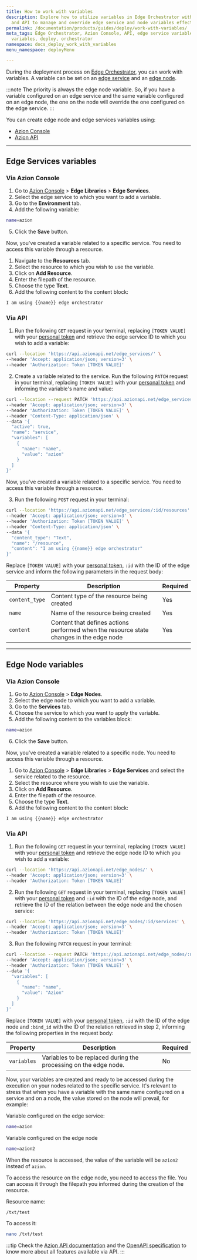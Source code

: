 ```yaml
---
title: How to work with variables
description: Explore how to utilize variables in Edge Orchestrator with Azion Console
  and API to manage and override edge service and node variables effectively.
permalink: /documentation/products/guides/deploy/work-with-variables/
meta_tags: Edge Orchestrator, Azion Console, API, edge service variables, edge node
  variables, deploy, orchestrator
namespace: docs_deploy_work_with_variables
menu_namespace: deployMenu

---
```


During the deployment process on [Edge Orchestrator](/en/documentation/products/deploy/edge-orchestrator/), you can work with variables. A variable can be set on an [edge service](#edge-services-variables) and an [edge node](#edge-node-variables).

:::note
The priority is always the edge node variable. So, if you have a variable configured on an edge service and the same variable configured on an edge node, the one on the node will override the one configured on the edge service.
:::

You can create edge node and edge services variables using:

- [Azion Console](/en/documentation/products/guides/how-to-access-rtm/)
- [Azion API](https://api.azion.com/)

---

## Edge Services variables 

### Via Azion Console

1. Go to [Azion Console](/en/documentation/products/guides/how-to-access-rtm/) > **Edge Libraries** > **Edge Services**.
2. Select the edge service to which you want to add a variable.
3. Go to the **Environment** tab.
4. Add the following variable:

```bash 
name=azion
```

5. Click the **Save** button.

Now, you've created a variable related to a specific service. You need to access this variable through a resource.

1. Navigate to the **Resources** tab. 
2. Select the resource to which you wish to use the variable.
3. Click on **Add Resource**.
4. Enter the filepath of the resource.
5. Choose the type **Text**.
6. Add the following content to the content block: 

```bash 
I am using {{name}} edge orchestrator
```

### Via API 

1. Run the following `GET` request in your terminal, replacing `[TOKEN VALUE]` with your [personal token](/en/documentation/products/guides/personal-tokens/) and retrieve the edge service ID to which you wish to add a variable:

```bash 
curl --location 'https://api.azionapi.net/edge_services/' \
--header 'Accept: application/json; version=3' \
--header 'Authorization: Token [TOKEN VALUE]'
```

2. Create a variable related to the service. Run the following `PATCH` request in your terminal, replacing `[TOKEN VALUE]` with your [personal token](/en/documentation/products/guides/personal-tokens/) and informing the variable's name and value:

```bash
curl --location --request PATCH 'https://api.azionapi.net/edge_services/:id' \
--header 'Accept: application/json; version=3' \
--header 'Authorization: Token [TOKEN VALUE]' \
--header 'Content-Type: application/json' \
--data '{
  "active": true,
  "name": "service",
  "variables": [
    {
      "name": "name",
      "value": "azion"
    }
  ]
}'
```

Now, you've created a variable related to a specific service. You need to access this variable through a resource.

3. Run the following `POST` request in your terminal:

```bash 
curl --location 'https://api.azionapi.net/edge_services/:id/resources' \
--header 'Accept: application/json; version=3' \
--header 'Authorization: Token [TOKEN VALUE]' \
--header 'Content-Type: application/json' \
--data '{
  "content_type": "Text",
  "name": "/resource",
  "content": "I am using {{name}} edge orchestrator"
}'
```

Replace `[TOKEN VALUE]` with your [personal token](/en/documentation/products/guides/personal-tokens/), `:id` with the ID of the edge service and inform the following parameters in the request body:

| Property | Description | Required | 
| - | - | - | 
| `content_type` | Content type of the resource being created | Yes |
| `name` | Name of the resource being created | Yes |
| `content` | Content that defines actions performed when the resource state changes in the edge node | Yes |

---

## Edge Node variables

### Via Azion Console 

1. Go to [Azion Console](/en/documentation/products/guides/how-to-access-rtm/) > **Edge Nodes**.
2. Select the edge node to which you want to add a variable.
3. Go to the **Services** tab.
4. Choose the service to which you want to apply the variable.
5. Add the following content to the variables block: 

```bash 
name=azion
```

6. Click the **Save** button.

Now, you've created a variable related to a specific node. You need to access this variable through a resource.

1. Go to [Azion Console](/en/documentation/products/guides/how-to-access-rtm/) > **Edge Libraries** > **Edge Services** and select the service related to the resource. 
2. Select the resource where you wish to use the variable.
3. Click on **Add Resource**.
4. Enter the filepath of the resource.
5. Choose the type **Text**.
6. Add the following content to the content block: 

```bash 
I am using {{name}} edge orchestrator
```


### Via API 

1. Run the following `GET` request in your terminal, replacing `[TOKEN VALUE]` with your [personal token](/en/documentation/products/guides/personal-tokens/) and retrieve the edge node ID to which you wish to add a variable:

```bash 
curl --location 'https://api.azionapi.net/edge_nodes/' \
--header 'Accept: application/json; version=3' \
--header 'Authorization: Token [TOKEN VALUE]'
```

2. Run the following `GET` request in your terminal, replacing `[TOKEN VALUE]` with your [personal token](/en/documentation/products/guides/personal-tokens/) and `:id` with the ID of the edge node, and retrieve the ID of the relation between the edge node and the chosen service:

```bash
curl --location 'https://api.azionapi.net/edge_nodes/:id/services' \
--header 'Accept: application/json; version=3' \
--header 'Authorization: Token [TOKEN VALUE]'
```

3. Run the following `PATCH` request in your terminal:

```bash 
curl --location --request PATCH 'https://api.azionapi.net/edge_nodes/:node_id/services/:bind_id' \
--header 'Accept: application/json; version=3' \
--header 'Authorization: Token [TOKEN VALUE]' \
--data '{
  "variables": [
    {
      "name": "name",
      "value": "Azion"
    }
  ]
}'
```

Replace `[TOKEN VALUE]` with your [personal token](/en/documentation/products/guides/personal-tokens/), `:id` with the ID of the edge node and `:bind_id` with the ID of the relation retrieved in step 2, informing the following properties in the request body:

| Property | Description | Required | 
| - | - | - | 
| `variables` | Variables to be replaced during the processing on the edge node.  | No |


Now, your variables are created and ready to be accessed during the execution on your nodes related to the specific service. It's relevant to stress that when you have a variable with the same name configured on a service and on a node, the value stored on the node will prevail, for example:

Variable configured on the edge service: 

```bash
name=azion 
``` 

Variable configured on the edge node

```bash
name=azion2
``` 

When the resource is accessed, the value of the variable will be `azion2` instead of `azion`.

To access the resource on the edge node, you need to access the file. You can access it through the filepath you informed during the creation of the resource. 

Resource name: 

```bash
/txt/test
```

To access it: 

```bash 
nano /txt/test
```

:::tip
Check the [Azion API documentation](https://api.azion.com/) and the [OpenAPI specification](https://github.com/aziontech/azionapi-openapi/) to know more about all features available via API.
:::

